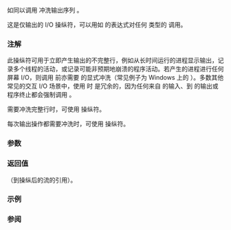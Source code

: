 {{cpp/title|flush}}
{{cpp/io/manip/navbar}}
{{ddcl|header=ostream|
template&lt; class CharT, class Traits &gt;
std::basic_ostream&lt;CharT, Traits&gt;&amp; flush( std::basic_ostream&lt;CharT, Traits&gt;&amp; os );
}}

如同以调用 {{c|os.flush()}} 冲洗输出序列 {{c|os}}。

这是仅输出的 I/O 操纵符，可以用如 {{c|out &lt;&lt; std::flush}} 的表达式对任何 {{lc|std::basic_ostream}} 类型的 {{tt|out}} 调用。

===注解===
此操纵符可用于立即产生输出的不完整行，例如从长时间运行的进程显示输出，记录多个线程的活动，或记录可能非预期地崩溃的程序活动。若产生的进程进行任何屏幕 I/O，则调用 {{lc|std::system}} 前亦需要 {{lc|std::cout}} 的显式冲洗（常见例子为 Windows 上的 {{c|std::system("pause")}}）。多数其他常见的交互 I/O 场景中，使用 {{lc|std::cout}} 时 {{lc|std::endl}} 是冗余的，因为任何来自 {{lc|std::cin}} 的输入、到 {{lc|std::cerr}} 的输出或程序终止都会强制调用 {{c|std::cout.flush()}}。

需要冲洗完整行时，可使用 {{lc|std::endl}} 操纵符。

每次输出操作都需要冲洗时，可使用 {{lc|std::unitbuf}} 操纵符。

===参数===
{{par begin}}
{{par|os|到输出流的引用}}
{{par end}}

===返回值===
{{c|os}}（到操纵后的流的引用）。

===示例===
{{example
|若没有 {{tt|std::flush}}，输出可能相同，但可能不实时出现。
|code=
#include &lt;chrono&gt;
#include &lt;iostream&gt;

template&lt;typename Diff&gt;
void log_progress(Diff d)
{
    std::cout &lt;&lt; std::chrono::duration_cast&lt;std::chrono::milliseconds&gt;(d) &lt;&lt; " ... "
              &lt;&lt; std::flush;
}

int main()
{
    volatile int sink = 0;

    auto t1 = std::chrono::high_resolution_clock::now();
    for (int j = 0; j &lt; 5; ++j)
    {
        for (int n = 0; n &lt; 10000; ++n)
            for (int m = 0; m &lt; 20000; ++m)
                sink += m * n; // 做一些工作
        auto now = std::chrono::high_resolution_clock::now();
        log_progress(now - t1);
    }
    std::cout &lt;&lt; '\n';
}
|p=true
|output=
567ms ... 1137ms ... 1707ms ... 2269ms ... 2842ms ...
}}

===参阅===
{{dsc begin}}
{{dsc inc|cpp/io/manip/dsc unitbuf}}
{{dsc inc|cpp/io/manip/dsc endl}}
{{dsc inc|cpp/io/basic_ostream/dsc flush}}
{{dsc end}}

{{langlinks|de|en|es|fr|it|ja|pt|ru}}
